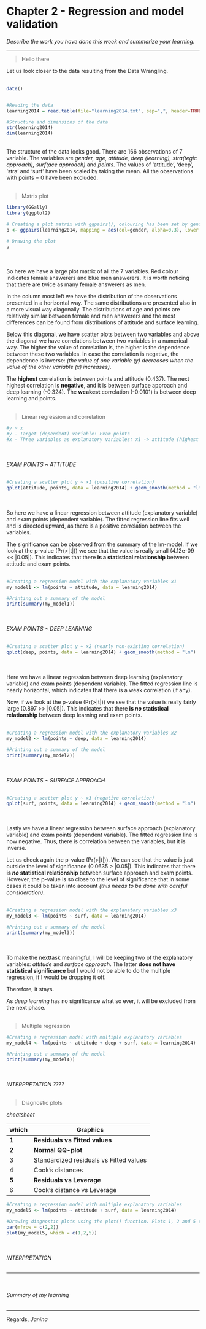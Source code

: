 # Chapter 2 - Regression and model validation

*Describe the work you have done this week and summarize your learning.*

***


> Hello there


Let us look closer to the data resulting from the Data Wrangling. 
<br /><br /> 

```r
date()


#Reading the data
learning2014 = read.table(file="learning2014.txt", sep=",", header=TRUE)

#Structure and dimensions of the data
str(learning2014)
dim(learning2014)
```


<br />The structure of the data looks good. There are 166 observations of  7 variable. The variables are _gender, age, attitude, deep (learning), stra(tegic approach), surf(ace approach)_ and _points_. The values of 'attitude', 'deep', 'stra' and 'surf' have been scaled by taking the mean. All the observations with points = 0 have been excluded.
<br /><br />

> Matrix plot

```r

library(GGally)
library(ggplot2)

# Creating a plot matrix with ggpairs(), colouring has been set by gender (M=blue, F=red)
p <- ggpairs(learning2014, mapping = aes(col=gender, alpha=0.3), lower = list(combo = wrap("facethist", bins = 20)))

# Drawing the plot
p


```
<br /> 
<br />So here we have a large plot matrix of all the 7 variables. Red colour indicates female answerers and blue men answerers. It is worth noticing that there are twice as many female answerers as men.

In the column most left we have the distribution of the observations presented in a horizontal way. The same distributions are presented also in a more visual way diagonally. The distributions of age and points are relatively similar between female and men answerers and the most differences can be found from distributions of attitude and surface learning. 

Below this diagonal, we have scatter plots between two variables and above the diagonal we have correlations between two variables in a numerical way. The higher the value of correlation is, the higher is the dependence between these two variables. In case the correlation is negative, the dependence is inverse: _(the value of one variable (y) decreases when the value of the other variable (x) increases)_.

The **highest** correlation is between points and attitude (0.437). The next highest correlation is **negative**, and it is between surface approach and deep learning (-0.324). The **weakest** correlation (-0.0101) is between deep learning and points.
<br /><br /> 

> Linear regression and correlation

```r
#y ~ x
#y - Target (dependent) variable: Exam points
#x - Three variables as explanatory variables: x1 -> attitude (highest correlation), x2 -> deep (lowest correlation), x3 -> surf (most  negative correlation)
```

<br /><br /> 
_EXAM POINTS ~ ATTITUDE_
<br /><br /> 
```r
#Creating a scatter plot y ~ x1 (positive correlation)
qplot(attitude, points, data = learning2014) + geom_smooth(method = "lm")
```

<br /> 
<br />So here we have a linear regression between attitude (explanatory variable) and exam points (dependent variable). The fitted regression line fits well and is directed upward, as there is a positive correlation between the variables. 

The significance can be observed from the summary of the lm-model. If we look at the p-value (Pr(>|t|)) we see that the value is really small (4.12e-09 << |0.05|). This indicates that there **is a statistical relationship** between attitude and exam points.
<br /><br /> 


```r
#Creating a regression model with the explanatory variables x1
my_model1 <- lm(points ~ attitude, data = learning2014)

#Printing out a summary of the model
print(summary(my_model1))

```

<br /><br /> 
_EXAM POINTS ~ DEEP LEARNING_
<br /><br /> 
```r

#Creating a scatter plot y ~ x2 (nearly non-existing correlation)
qplot(deep, points, data = learning2014) + geom_smooth(method = "lm")
```

<br /> 
<br />Here we have a linear regression between deep learning (explanatory variable) and exam points (dependent variable). The fitted regression line is nearly horizontal, which indicates that there is a weak correlation (if any). 

Now, if we look at the p-value (Pr(>|t|)) we see that the value is really fairly large (0.897 >> |0.05|). This indicates that there **is _no_ statistical relationship** between deep learning and exam points.
<br /><br /> 


```r
#Creating a regression model with the explanatory variables x2
my_model2 <- lm(points ~ deep, data = learning2014)

#Printing out a summary of the model
print(summary(my_model2))

```

<br /><br /> 
_EXAM POINTS ~ SURFACE APPROACH_
<br /><br /> 
```r

#Creating a scatter plot y ~ x3 (negative correlation)
qplot(surf, points, data = learning2014) + geom_smooth(method = "lm")
```

<br /> 
<br />Lastly we have a linear regression between surface approach (explanatory variable) and exam points (dependent variable). The fitted regression line is now negative. Thus, there is correlation between the variables, but it is inverse. 

Let us check again the p-value (Pr(>|t|)). We can see that the value is just outside the level of significance (0.0635 > |0.05|). This indicates that there **is _no_ statistical relationship** between surface approach and exam points. However, the p-value is so close to the level of significance that in some cases it could be taken into account _(this needs to be done with careful consideration)_.
<br /><br />

```r
#Creating a regression model with the explanatory variables x3
my_model3 <- lm(points ~ surf, data = learning2014)

#Printing out a summary of the model
print(summary(my_model3))


```

<br /> 
<br />To make the nexttask meaningful, I will be keeping two of the explanatory variables: _attitude_ and _surface approach_. The latter **does not have statistical significance** but I would not be able to do the multiple regression, if I would be dropping it off. 

Therefore, it stays.

As _deep learning_ has no significance what so ever, it will be excluded from the next phase.
<br /><br />


> Multiple regression

```r
#Creating a regression model with multiple explanatory variables
my_model4 <- lm(points ~ attitude + deep + surf, data = learning2014)

#Printing out a summary of the model
print(summary(my_model4))


```

<br /> 
<br /> _INTERPRETATION ????_
<br /><br />


> Diagnostic plots

_cheatsheet_

which | Graphics
----- | --------
**1**  | **Residuals vs Fitted values**
**2**  | **Normal QQ-plot**
3  | Standardized residuals vs Fitted values
4  | Cook's distances 
**5**  | **Residuals vs Leverage**
6  | Cook's distance vs Leverage


```r
#Creating a regression model with multiple explanatory variables
my_model5 <- lm(points ~ attitude + surf, data = learning2014)

#Drawing diagnostic plots using the plot() function. Plots 1, 2 and 5 chosen
par(mfrow = c(2,2))
plot(my_model5, which = c(1,2,5))


```

<br /> 
<br /> _INTERPRETATION_ 
<br /><br />


***

<br /> 
<br /> _Summary of my learning_ 
<br /><br />

***



Regards,
_Janina_
